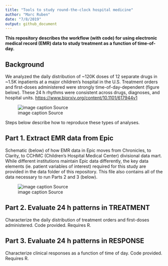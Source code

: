 ```yaml
---
title: "Tools to study round-the-clock hospital medicine"
author: "Marc Ruben"
date: "7/8/2019"
output: github_document
---
```


**This repository describes the workflow (with code) for using electronic medical record (EMR) data to study treatment as a function of time-of-day.**

## Background

We analyzed the daily distribution of ~120K doses of 12 separate drugs in ~1.5K inpatients at a major children’s hospital in the U.S. Treatment orders and first-doses administered were strongly time-of-day-dependent (figure below). These 24 h rhythms were consistent across drugs, diagnoses, and hospital units. <https://www.biorxiv.org/content/10.1101/617944v1>   

![image caption Source](images/GitRepo_AllDrugWheels.png)

Steps below describe how to reproduce these types of analyses.

## Part 1. Extract EMR data from Epic
Schematic (below) of how EMR data in Epic moves from Chronicles, to Clarity, to CCHMC (Children's Hospital Medical Center) divisional data mart. While different institutions maintain Epic data differently, the key data elements (ie. patient variables of interest) required for this study are provided in the data folder of this repository. This file also contains all of the data necessary to run Parts 2 and 3 (below).

![image caption Source](images/EpicSchematic.png)

## Part 2. Evaluate 24 h patterns in TREATMENT
Characterize the daily distribution of treatment orders and first-doses administered. Code provided. Requires R.

## Part 3. Evaluate 24 h patterns in RESPONSE
Characterize clinical responses as a function of time of day. Code provided. Requires R.